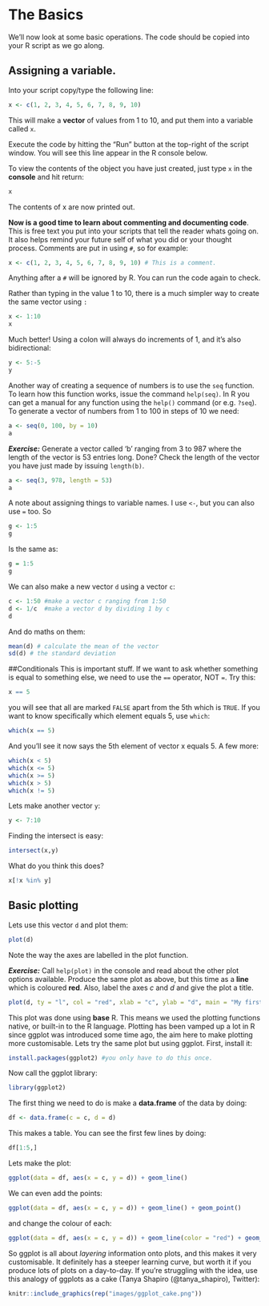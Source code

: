 # The Basics {#thebasics}

We'll now look at some basic operations. The code should be copied into your R script as we go along.

## Assigning a variable.

Into your script copy/type the following line:

```r
x <- c(1, 2, 3, 4, 5, 6, 7, 8, 9, 10)
```

This will make a **vector** of values from 1 to 10, and put them into a variable called `x`.

Execute the code by hitting the "Run" button at the top-right of the script window. You will see this line appear in the R console below.

To view the contents of the object you have just created, just type `x` in the **console** and hit return:

```r
x
```

The contents of x are now printed out.

**Now is a good time to learn about commenting and documenting code**. This is free text you put into your scripts that tell the reader whats going on. It also helps remind your future self of what you did or your thought process. Comments are put in using ```#```, so for example:

```r
x <- c(1, 2, 3, 4, 5, 6, 7, 8, 9, 10) # This is a comment.
```

Anything after a `#` will be ignored by R. You can run the code again to check.

Rather than typing in the value 1 to 10, there is a much simpler way to create the same vector using `:`

```r
x <- 1:10
x
```

Much better! Using a colon will always do increments of 1, and it's also bidirectional:

```r
y <- 5:-5
y
```

Another way of creating a sequence of numbers is to use the `seq` function. To learn how this function works, issue the command `help(seq)`. In R you can get a manual for any function using the `help()` command (or e.g. `?seq`). To generate a vector of numbers from 1 to 100 in steps of 10 we need:

```r
a <- seq(0, 100, by = 10)
a
```

***Exercise:*** Generate a vector called 'b' ranging from 3 to 987 where the length of the vector is 53 entries long.
Done? Check the length of the vector you have just made by issuing `length(b)`.

```r
a <- seq(3, 978, length = 53)
a
```

A note about assigning things to variable names. I use ```<-```, but you can also use ```=``` too. So

```r
g <- 1:5
g
```

Is the same as:
```r
g = 1:5
g
```

We can also make a new vector `d` using a vector `c`: 
```r
c <- 1:50 #make a vector c ranging from 1:50
d <- 1/c  #make a vector d by dividing 1 by c
d
```

And do maths on them:
```r
mean(d) # calculate the mean of the vector
sd(d) # the standard deviation
```

##Conditionals
This is important stuff. If we want to ask whether something is equal to something else, we need to use the `==` operator, NOT `=`. Try this:

```r
x == 5
```

you will see that all are marked `FALSE` apart from the 5th which is `TRUE`. If you want to know specifically which element equals 5, use `which`:

```r
which(x == 5)
```

And you'll see it now says the 5th element of vector x equals 5. A few more:

```r
which(x < 5)
which(x <= 5)
which(x >= 5)
which(x > 5)
which(x != 5)
```

Lets make another vector `y`:
```r
y <- 7:10
```

Finding the intersect is easy:
```r
intersect(x,y)
```

What do you think this does?
```r
x[!x %in% y]
```

## Basic plotting

Lets use this vector `d` and plot them:

```r
plot(d)
```

Note the way the axes are labelled in the plot function.

***Exercise:*** Call `help(plot)` in the console and read about the other plot options available. Produce the same plot as above, but this time as a **line** which is coloured **red**. Also, label the axes $c$ and $d$ and give the plot a title.

```r
plot(d, ty = "l", col = "red", xlab = "c", ylab = "d", main = "My first plot")
```

This plot was done using **base** R. This means we used the plotting functions native, or built-in to the R language. Plotting has been vamped up a lot in R since ggplot was introduced some time ago, the aim here to make plotting more customisable. Lets try the same plot but using ggplot. First, install it:

```r
install.packages(ggplot2) #you only have to do this once.
```

Now call the ggplot library:

```r
library(ggplot2)
```

The first thing we need to do is make a **data.frame** of the data by doing:
```r
df <- data.frame(c = c, d = d)
```

This makes a table. You can see the first few lines by doing:
```r
df[1:5,]
```

Lets make the plot:
```r
ggplot(data = df, aes(x = c, y = d)) + geom_line()
```

We can even add the points:
```r
ggplot(data = df, aes(x = c, y = d)) + geom_line() + geom_point()
```

and change the colour of each:
```r
ggplot(data = df, aes(x = c, y = d)) + geom_line(color = "red") + geom_point(color = "green")
```

So ggplot is all about *layering* information onto plots, and this makes it very customisable. It definitely has a steeper learning curve, but worth it if you produce lots of plots on a day-to-day. If you're struggling with the idea, use this analogy of ggplots as a cake (Tanya Shapiro (\@tanya_shapiro), Twitter):

```r
knitr::include_graphics(rep("images/ggplot_cake.png"))
```




